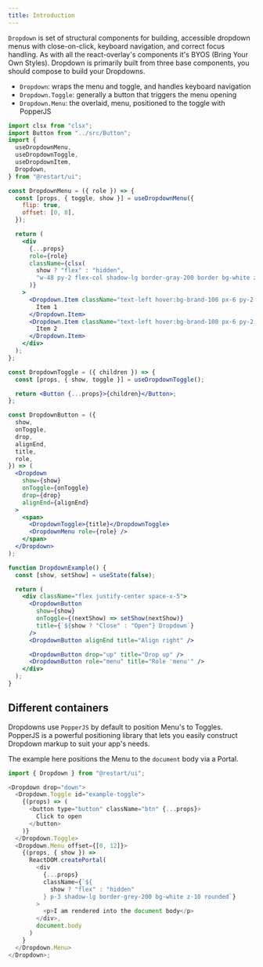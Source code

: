 ```yaml
---
title: Introduction
---
```


`Dropdown` is set of structural components for building, accessible dropdown menus with close-on-click,
keyboard navigation, and correct focus handling. As with all the react-overlay's
components it's BYOS (Bring Your Own Styles). Dropdown is primarily
built from three base components, you should compose to build your Dropdowns.

- `Dropdown`: wraps the menu and toggle, and handles keyboard navigation
- `Dropdown.Toggle`: generally a button that triggers the menu opening
- `Dropdown.Menu`: the overlaid, menu, positioned to the toggle with PopperJS

```jsx live
import clsx from "clsx";
import Button from "../src/Button";
import {
  useDropdownMenu,
  useDropdownToggle,
  useDropdownItem,
  Dropdown,
} from "@restart/ui";

const DropdownMenu = ({ role }) => {
  const [props, { toggle, show }] = useDropdownMenu({
    flip: true,
    offset: [0, 8],
  });

  return (
    <div
      {...props}
      role={role}
      className={clsx(
        show ? "flex" : "hidden",
        "w-48 py-2 flex-col shadow-lg border-gray-200 border bg-white z-10 rounded"
      )}
    >
      <Dropdown.Item className="text-left hover:bg-brand-100 px-6 py-2 focus:ring-2 focus:outline-none">
        Item 1
      </Dropdown.Item>
      <Dropdown.Item className="text-left hover:bg-brand-100 px-6 py-2 focus:ring-2 focus:outline-none">
        Item 2
      </Dropdown.Item>
    </div>
  );
};

const DropdownToggle = ({ children }) => {
  const [props, { show, toggle }] = useDropdownToggle();

  return <Button {...props}>{children}</Button>;
};

const DropdownButton = ({
  show,
  onToggle,
  drop,
  alignEnd,
  title,
  role,
}) => (
  <Dropdown
    show={show}
    onToggle={onToggle}
    drop={drop}
    alignEnd={alignEnd}
  >
    <span>
      <DropdownToggle>{title}</DropdownToggle>
      <DropdownMenu role={role} />
    </span>
  </Dropdown>
);

function DropdownExample() {
  const [show, setShow] = useState(false);

  return (
    <div className="flex justify-center space-x-5">
      <DropdownButton
        show={show}
        onToggle={(nextShow) => setShow(nextShow)}
        title={`${show ? "Close" : "Open"} Dropdown`}
      />
      <DropdownButton alignEnd title="Align right" />

      <DropdownButton drop="up" title="Drop up" />
      <DropdownButton role="menu" title="Role 'menu'" />
    </div>
  );
}
```

## Different containers

Dropdowns use `PopperJS` by default to position Menu's to Toggles. PopperJS is a
powerful positioning library that lets you easily construct Dropdown markup to suit
your app's needs.

The example here positions the Menu to the `document` body via a Portal.

```js live
import { Dropdown } from "@restart/ui";

<Dropdown drop="down">
  <Dropdown.Toggle id="example-toggle">
    {(props) => (
      <button type="button" className="btn" {...props}>
        Click to open
      </button>
    )}
  </Dropdown.Toggle>
  <Dropdown.Menu offset={[0, 12]}>
    {(props, { show }) =>
      ReactDOM.createPortal(
        <div
          {...props}
          className={`${
            show ? "flex" : "hidden"
          } p-3 shadow-lg border-grey-200 bg-white z-10 rounded`}
        >
          <p>I am rendered into the document body</p>
        </div>,
        document.body
      )
    }
  </Dropdown.Menu>
</Dropdown>;
```
